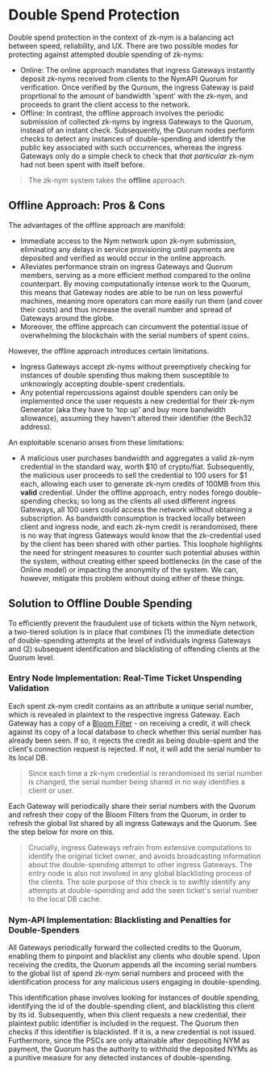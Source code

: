 # Double Spend Protection
Double spend protection in the context of zk-nym is a balancing act between speed, reliability, and UX. There are two possible modes for protecting against attempted double spending of zk-nyms:

- Online: The online approach mandates that ingress Gateways instantly deposit zk-nyms received from clients to the NymAPI Quorum for verification. Once verified by the Quroum, the ingress Gateway is paid proprtional to the amount of bandwidth 'spent' with the zk-nym, and proceeds to grant the client access to the network.
- Offline: In contrast, the offline approach involves the periodic submission of collected zk-nyms by ingress Gateways to the Quorum, instead of an instant check. Subsequently, the Quorum nodes perform checks to detect any instances of double-spending and identify the public key associated with such occurrences, whereas the ingress Gateways only do a simple check to check that _that particular_ zk-nym had not been spent with itself before.

> The zk-nym system takes the **offline** approach.

## Offline Approach: Pros & Cons
The advantages of the offline approach are manifold:
- Immediate access to the Nym network upon zk-nym submission, eliminating any delays in service provisioning until payments are deposited and verified as would occur in the online approach.
- Alleviates performance strain on ingress Gateways and Quorum members, serving as a more efficient method compared to the online counterpart. By moving computationally intense work to the Quorum, this means that Gateway nodes are able to be run on less powerful machines, meaning more operators can more easily run them (and cover their costs) and thus increase the overall number and spread of Gateways around the globe.
- Moreover, the offline approach can circumvent the potential issue of overwhelming the blockchain with the serial numbers of spent coins.

However, the offline approach introduces certain limitations.
- Ingress Gateways accept zk-nyms without preemptively checking for instances of double spending thus making them susceptible to unknowingly accepting double-spent credentials.
- Any potential repercussions against double spenders can only be implemented once the user requests a new credential for their zk-nym Generator (aka they have to 'top up' and buy more bandwidth allowance), assuming they haven't altered their identifier (the Bech32 address).

An exploitable scenario arises from these limitations:
- A malicious user purchases bandwidth and aggregates a valid zk-nym credential in the standard way, worth $10 of crypto/fiat. Subsequently, the malicious user proceeds to sell the credential to 100 users for $1 each, allowing each user to generate zk-nym credits of 100MB from this **valid** credential. Under the offline approach, entry nodes forego double-spending checks; so long as the clients all used different ingress Gateways, all 100 users could access the network without obtaining a subscription. As bandwidth consumption is tracked locally between client and ingress node, and each zk-nym credit is rerandomised, there is no way that ingress Gateways would know that the zk-credential used by the client has been shared with other parties. This loophole highlights the need for stringent measures to counter such potential abuses within the system, without creating either speed bottlenecks (in the case of the Online model) or impacting the anonymity of the system. We can, however, mitigate this problem without doing either of these things.

## Solution to Offline Double Spending
To efficiently prevent the fraudulent use of tickets within the Nym network, a two-tiered solution is in place that combines (1) the immediate detection of double-spending attempts at the level of individuals ingress Gateways and (2) subsequent identification and blacklisting of offending clients at the Quorum level.

### Entry Node Implementation: Real-Time Ticket Unspending Validation
Each spent zk-nym credit contains as an attribute a unique serial number, which is revealed in plaintext to the respective ingress Gateway. Each Gateway has a copy of a [Bloom Filter](https://www.geeksforgeeks.org/bloom-filters-introduction-and-python-implementation/) - on receiving a credit, it will check against its copy of a local database to check whether this serial number has already been seen. If so, it rejects the credit as being double-spent and the client's connection request is rejected. If not, it will add the serial number to its local DB.

> Since each time a zk-nym credential is rerandomised its serial number is changed, the serial number being shared in no way identifies a client or user.

Each Gateway will periodically share their serial numbers with the Quorum and refresh their copy of the Bloom Filters from the Quorum, in order to refresh the global list shared by all ingress Gateways and the Quorum. See the step below for more on this.

> Crucially, ingress Gateways refrain from extensive computations to identify the original ticket owner, and avoids broadcasting information about the double-spending attempt to other ingress Gateways. The entry node is also not involved in any global blacklisting process of the clients. The sole purpose of this check is to swiftly identify any attempts at double-spending and add the seen ticket's serial number to the local DB cache.

### Nym-API Implementation: Blacklisting and Penalties for Double-Spenders
All Gateways periodically forward the collected credits to the Quorum, enabling them to pinpoint and blacklist any clients who double spend. Upon receiving the credits, the Quorum appends all the incoming serial numbers to the global list of spend zk-nym serial numbers and proceed with the identification process for any malicious users engaging in double-spending.

This identification phase involves looking for instances of double spending, identifying the id of the double-spending client, and blacklisting this client by its id. Subsequently, when this client requests a new credential, their plaintext public identifier is included in the request. The Quorum then checks if this identifier is blacklisted. If it is, a new credential is not issued. Furthermore, since the PSCs are only attainable after depositing NYM as payment, the Quorum has the authority to withhold the deposited NYMs as a punitive measure for any detected instances of double-spending.
